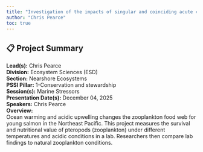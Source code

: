 ```yaml
---
title: "Investigation of the impacts of singular and coinciding acute climate stressors on the nutritional quality of the pteropod Limacina helicina, a juvenile Pacific salmon dietary species"
author: "Chris Pearce"
toc: true
---
```


## 📋 Project Summary

**Lead(s):** Chris Pearce  
**Division:** Ecosystem Sciences (ESD)  
**Section:** Nearshore Ecosystems  
**PSSI Pillar:** 1-Conservation and stewardship  
**Session(s):** Marine Stressors  
**Presentation Date(s):** December 04, 2025  
**Speakers:** Chris Pearce  
**Overview:**  
Ocean warming and acidic upwelling changes the zooplankton food web for young salmon in the Northeast Pacific. This project measures the survival and nutritional value of pteropods (zooplankton) under different temperatures and acidic conditions in a lab. Researchers then compare lab findings to natural zooplankton conditions.   

